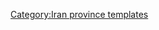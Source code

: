 {{Navbox
|name    = Bushehr Province
|title   = [[File:Flag of Iran.svg|30px]] [[布什爾省]]
|listclass = hlist
|image   =[[Image:Bushehr in Iran.svg|150px]]
|state= {{{state|}}}

|group1  ='''[[首都]]''' 
|list1   =
* [[布什尔]] 

|group2  ='''[[县 (伊朗)]]''' and '''[[伊朗城市列表]]'''
|list2   =
{{Navbox subgroup
| group1 = {{tsl|en|Asaluyeh County||Asaluyeh County}}
| list1  =
* [[阿薩盧耶]]
* {{tsl|en|Nakhl Taqi||Nakhl Taqi}}

| group2 = {{tsl|en|Bushehr County||Bushehr County}}
| list2  =
* [[布什尔]]
* [[喬加達克]]
* [[哈爾克 (伊朗)]]

| group3 = {{tsl|en|Dashtestan County||Dashtestan County}}
| list3  =
* [[博拉茲詹]]
* {{tsl|en|Ab Pakhsh||Ab Pakhsh}}
* [[達拉基]]
* {{tsl|en|Kalameh||Kalameh}}
* {{tsl|en|Sadabad, Iran||Sadabad}}
* [[代赫科赫內]]
* {{tsl|en|Tang-e Eram||Tang-e Eram}}
* {{tsl|en|Vahdatiyeh||Vahdatiyeh}}

| group4  = {{tsl|en|Dashti County||Dashti County}}
| list4   =
* [[霍爾穆季]]
* [[卡基]]
* {{tsl|en|Shonbeh||Shonbeh}}

| group5 = {{tsl|en|Deylam County||Deylam County}}
| list5  =
* [[代拉姆港]]
* {{tsl|en|Imam Hassan, Iran||Imam Hassan}}

| group6 = {{tsl|en|Deyr County||Deyr County}}
| list6  =
* [[代耶爾港]]
* [[阿卜丹]]
* {{tsl|en|Bardestan||Bardestan}}
* {{tsl|en|Bord Khun||Bord Khun}}

| group7  = {{tsl|en|Ganaveh County||Ganaveh County}}
| list7   =
* [[加納韋]]
* [[里格港]]

| group8  = {{tsl|en|Jam County||Jam County}}
| list8   =
* [[賈姆]]
* {{tsl|en|Riz, Iran||Riz}}

| group9  = {{tsl|en|Kangan County||Kangan County}}
| list9   =
* [[坎甘]]
* {{tsl|en|Bandar Siraf||Bandar Siraf}}
* {{tsl|en|Bank, Iran||Bank}}

| group10  = {{tsl|en|Tangestan County||Tangestan County}}
| list10   =
* {{tsl|en|Ahram, Iran||Ahram}}
* {{tsl|en|Delvar||Delvar}}
}}

|group3 ='''Landmarks'''
|list3  =
* Ghavam water tank ({{tsl|en|Ab Anbar||Ab Anbar}} of Ghavam) 
* Khourmoj fire temple 
* Boraazjan Castle 
* {{tsl|en|Siraf||Siraf}} 
* Seensiz 
* Rishahr 
* Chehelkhaneh cave 
* {{tsl|en|Bardak Siah Palace||Bardak Siah Palace}} 
* Saadat Mozaffari School 
* Rais Ali Museum 
* Bushehr anthropology Museum

|group4 =populated places
|list4  =
*{{tsl|en|List of cities, towns and villages in Bushehr Province||List of cities, towns and villages in Bushehr Province}}
|below   = 
}}<noinclude>
{{collapsible option}}
[[Category:Iran province templates]]

</noinclude>